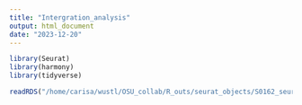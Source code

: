 ```yaml
---
title: "Intergration_analysis"
output: html_document
date: "2023-12-20"
---
```


```r
library(Seurat)
library(harmony)
library(tidyverse)
```

```r
readRDS("/home/carisa/wustl/OSU_collab/R_outs/seurat_objects/S0162_seurat.rds")
```

